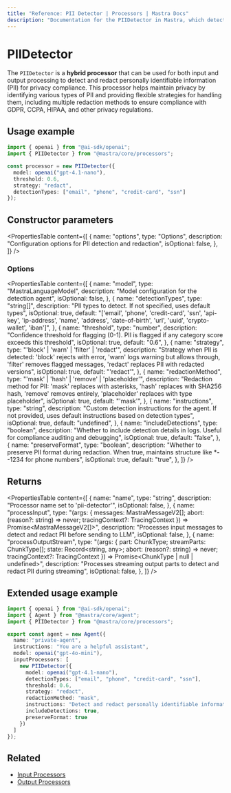 ```yaml
---
title: "Reference: PII Detector | Processors | Mastra Docs"
description: "Documentation for the PIIDetector in Mastra, which detects and redacts personally identifiable information (PII) from AI responses."
---
```


# PIIDetector

The `PIIDetector` is a **hybrid processor** that can be used for both input and output processing to detect and redact personally identifiable information (PII) for privacy compliance. This processor helps maintain privacy by identifying various types of PII and providing flexible strategies for handling them, including multiple redaction methods to ensure compliance with GDPR, CCPA, HIPAA, and other privacy regulations.

## Usage example

```typescript copy
import { openai } from "@ai-sdk/openai";
import { PIIDetector } from "@mastra/core/processors";

const processor = new PIIDetector({
  model: openai("gpt-4.1-nano"),
  threshold: 0.6,
  strategy: "redact",
  detectionTypes: ["email", "phone", "credit-card", "ssn"]
});
```

## Constructor parameters

<PropertiesTable
  content={[
    {
      name: "options",
      type: "Options",
      description: "Configuration options for PII detection and redaction",
      isOptional: false,
    },
  ]}
/>

### Options

<PropertiesTable
  content={[
    {
      name: "model",
      type: "MastraLanguageModel",
      description: "Model configuration for the detection agent",
      isOptional: false,
    },
    {
      name: "detectionTypes",
      type: "string[]",
      description: "PII types to detect. If not specified, uses default types",
      isOptional: true,
      default: "['email', 'phone', 'credit-card', 'ssn', 'api-key', 'ip-address', 'name', 'address', 'date-of-birth', 'url', 'uuid', 'crypto-wallet', 'iban']",
    },
    {
      name: "threshold",
      type: "number",
      description: "Confidence threshold for flagging (0-1). PII is flagged if any category score exceeds this threshold",
      isOptional: true,
      default: "0.6",
    },
    {
      name: "strategy",
      type: "'block' | 'warn' | 'filter' | 'redact'",
      description: "Strategy when PII is detected: 'block' rejects with error, 'warn' logs warning but allows through, 'filter' removes flagged messages, 'redact' replaces PII with redacted versions",
      isOptional: true,
      default: "'redact'",
    },
    {
      name: "redactionMethod",
      type: "'mask' | 'hash' | 'remove' | 'placeholder'",
      description: "Redaction method for PII: 'mask' replaces with asterisks, 'hash' replaces with SHA256 hash, 'remove' removes entirely, 'placeholder' replaces with type placeholder",
      isOptional: true,
      default: "'mask'",
    },
    {
      name: "instructions",
      type: "string",
      description: "Custom detection instructions for the agent. If not provided, uses default instructions based on detection types",
      isOptional: true,
      default: "undefined",
    },
    {
      name: "includeDetections",
      type: "boolean",
      description: "Whether to include detection details in logs. Useful for compliance auditing and debugging",
      isOptional: true,
      default: "false",
    },
    {
      name: "preserveFormat",
      type: "boolean",
      description: "Whether to preserve PII format during redaction. When true, maintains structure like ***-**-1234 for phone numbers",
      isOptional: true,
      default: "true",
    },
  ]}
/>

## Returns

<PropertiesTable
  content={[
    {
      name: "name",
      type: "string",
      description: "Processor name set to 'pii-detector'",
      isOptional: false,
    },
    {
      name: "processInput",
      type: "(args: { messages: MastraMessageV2[]; abort: (reason?: string) => never; tracingContext?: TracingContext }) => Promise<MastraMessageV2[]>",
      description: "Processes input messages to detect and redact PII before sending to LLM",
      isOptional: false,
    },
    {
      name: "processOutputStream",
      type: "(args: { part: ChunkType; streamParts: ChunkType[]; state: Record<string, any>; abort: (reason?: string) => never; tracingContext?: TracingContext }) => Promise<ChunkType | null | undefined>",
      description: "Processes streaming output parts to detect and redact PII during streaming",
      isOptional: false,
    },
  ]}
/>

## Extended usage example

```typescript filename="src/mastra/agents/private-agent.ts" showLineNumbers copy
import { openai } from "@ai-sdk/openai";
import { Agent } from "@mastra/core/agent";
import { PIIDetector } from "@mastra/core/processors";

export const agent = new Agent({
  name: "private-agent",
  instructions: "You are a helpful assistant",
  model: openai("gpt-4o-mini"),
  inputProcessors: [
    new PIIDetector({
      model: openai("gpt-4.1-nano"),
      detectionTypes: ["email", "phone", "credit-card", "ssn"],
      threshold: 0.6,
      strategy: "redact",
      redactionMethod: "mask",
      instructions: "Detect and redact personally identifiable information while preserving message intent",
      includeDetections: true,
      preserveFormat: true
    })
  ]
});
```

## Related

- [Input Processors](/agents/input-processors)
- [Output Processors](/agents/output-processors)

